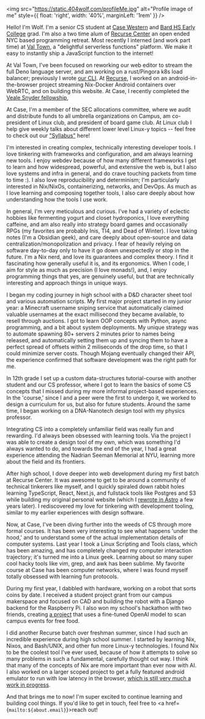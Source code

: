 
<img
  src="https://static.404wolf.com/profileMe.jpg"
  alt="Profile image of me"
  style={{ float: 'right', width: '40%', marginLeft: '1rem' }}
/>

Hello! I'm Wolf. I'm a senior CS student at [Case Western](https://case.edu) and
[Bard HS Early College](https://bhsec.bard.edu/queens/) grad. I'm also a two
time alum of [Recurse Center](https://www.recurse.com/) an open ended NYC based
programming retreat. Most recently I interned (and work part time) at
[Val Town](https://val.town), a "delightful serverless functions" platform. We
make it easy to instantly ship a JavaScript function to the internet!

At Val Town, I've been focused on reworking our web editor to stream the full
Deno language server, and am working on a rust/Pingora k8s load balancer;
previously I wrote [our CLI](https://github.com/val-town/vt). At
[Recurse](https://www.recurse.com/), I worked on an android-in-the-browser
project streaming Nix-Docker Android containers over WebRTC, and on building
this website. At Case, I recently completed the
[Veale Snyder fellowship](https://case.edu/entrepreneurship/fellowships/veale-snyder-fellows-program),

At Case, I'm a member of the SEC allocations committee, where we audit and
distribute funds to all umbrella organizations on Campus, am co-president of
Linux club, and president of board game club. At Linux club I help give weekly
talks about different lower level Linux-y topics -- feel free to check out our
["Syllabus"](https://github.com/CWRUnix/presentations) here!

I'm interested in creating complex, technically interesting developer tools. I
love tinkering with frameworks and configuration, and am always learning new
tools. I enjoy webdev because of how many different frameworks I get to learn
and how widespread, powerful, and extensive the web is, but I also love systems
and infra in general, and do crave touching packets from time to time :). I also
love reproducibility and determinism; I'm particularly interested in Nix/NixOs,
containerizing, networks, and DevOps. As much as I love learning and composing
together tools, I also care deeply about how understanding how the tools I use
work.

In general, I'm very meticulous and curious. I've had a variety of eclectic
hobbies like fermenting yogurt and closet hydroponics, I love everything
caffeine, and am also really into strategy board games and occasionally RPGs (my
favorites are probably Inis, TI4, and Dead of Winter). I love taking notes (I'm
a Obsidian geek), and care deeply about open-source and data
centralization/monopolization and privacy. I fear of heavily relying on software
day-to-day only to have it go down unexpectedly or stop in the future. I'm a Nix
nerd, and love its guarantees and complex theory. I find it fascinating how
generally useful it is, and its ergonomics. When I code, I aim for style as much
as precision (I love monads!), and, I enjoy programming things that yes, are
genuinely useful, but that are technically interesting and approach things in
unique ways.

I began my coding journey in high school with a D&D character sheet tool and
various automation scripts. My first major project started in my junior year: a
Minecraft username sniping service that automatically claimed valuable usernames
at the exact millisecond they became available, to resell through auctions. I
got to learn OOP concepts with Python, async programming, and a bit about system
deployments. My unique strategy was to automate spawning 80+ servers 2 minutes
prior to names being released, and automatically setting them up and syncing
them to have a perfect spread of offsets within 2 miliseconds of the drop time,
so that I could minimize server costs. Though Mojang eventually changed their
API, the experience confirmed that software development was the right path for
me.

In 12th grade I set up a custom data-structures tutorial-course with another
student and our CS professor, where I got to learn the basics of some CS
concepts that I missed during my more informal project-based experiences. In the
'course,' since I and a peer were the first to undergo it, we worked to design a
curriculum for us, but also for future students. Around the same time, I began
working on a DNA-Nanotech design tool with my physics professor.

Integrating CS into a completely unfamiliar field was really fun and rewarding.
I'd always been obsessed with learning tools. Via the project I was able to
create a design tool of my own, which was something I'd always wanted to do, and
towards the end of the year, I had a great experience attending the Nadrian
Seeman Memorial at NYU, learning more about the field and its frontiers.

After high school, I dove deeper into web development during my first batch at
Recurse Center. It was awesome to get to be around a community of technical
tinkerers like myself, and I quickly spiraled down rabbit holes learning
TypeScript, React, Next.js, and fullstack tools like Postgres and S3 while
building my original personal website (which I
[rewrote in Astro](https://github.com/404Wolf/404wolf.com-v2) a few years
later). I rediscovered my love for tinkering with development tooling, similar
to my earlier experiences with design software.

Now, at Case, I've been diving further into the weeds of CS through more formal
courses. It has been very interesting to see what happens 'under the hood,' and
to understand some of the actual implementation details of computer systems.
Last year I took a Linux Scripting and Tools class, which has been amazing, and
has completely changed my computer interaction trajectory; it's turned me into a
Linux geek. Learning about so many super cool hacky tools like vim, grep, and
awk has been sublime. My favorite course at Case has been computer networks,
where I was found myself totally obsessed with learning fun protocols.

During my first year, I dabbled with hardware, working on a robot that sorts
coins by date. I received a student project grant from our campus makerspace and
focused on CAD and building the robot with a Django backend for the Raspberry
Pi. I also won my school's hackathon with two friends, creating
[a project](https://404wolf.com/posts/cwrufreefoodfinder/) that uses a
fine-tuned OpenAI model to scan campus events for free food.

I did another Recurse batch over freshman summer, since I had such an incredible
experience during high school summer. I started by learning Nix, Nixos, and
Bash/UNIX, and other fun more Linux-y technologies. I found Nix to be the
coolest tool I've ever used, because of how it attempts to solve so many
problems in such a fundamental, carefully thought out way. I think that many of
the concepts of Nix are more important than ever now with AI. I also worked on a
larger scoped project to get a fully featured android emulator to run with low
latency in the browser,
[which is still very much a work in progress](https://404wolf.com/posts/androidinthebrowser/).

And that brings me to now! I'm super excited to continue learning and building
cool things. If you'd like to get in touch, feel free to <a
href={`mailto:${about.email}`}>reach out!</a>
